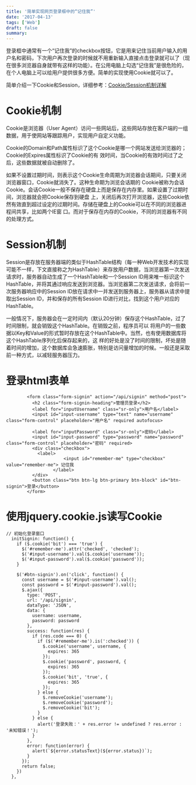```yaml
---
title: '简单实现网页登录框中的“记住我”'
date: '2017-04-13'
tags: ['Web']
draft: false
summary: 
---
```


登录框中通常有一个“记住我”的checkbox按钮，它是用来记住当前用户输入的用户名和密码，下次用户再次登录的时候就不用重新输入直接点击登录就可以了（现在很多浏览器自身就带有这样的功能）。在公用电脑上勾选“记住我”是很危险的，在个人电脑上可以给用户提供很多方便。简单的实现使用Cookie就可以了。

简单介绍一下Cookie和Session，详细参考：[Cookie/Session机制详解](http://blog.csdn.net/fangaoxin/article/details/6952954)
# Cookie机制
Cookie是浏览器（User Agent）访问一些网站后，这些网站存放在客户端的一组数据，用于使网站等跟踪用户，实现用户自定义功能。

Cookie的Domain和Path属性标识了这个Cookie是哪一个网站发送给浏览器的；Cookie的Expires属性标识了Cookie的有 效时间，当Cookie的有效时间过了之后，这些数据就被自动删除了。

如果不设置过期时间，则表示这个Cookie生命周期为浏览器会话期间，只要关闭浏览器窗口，Cookie就消失了。这种生命期为浏览会话期的 Cookie被称为会话Cookie。会话Cookie一般不保存在硬盘上而是保存在内存里。如果设置了过期时间，浏览器就会把Cookie保存到硬盘 上，关闭后再次打开浏览器，这些Cookie依然有效直到超过设定的过期时间。存储在硬盘上的Cookie可以在不同的浏览器进程间共享，比如两个IE窗 口。而对于保存在内存的Cookie，不同的浏览器有不同的处理方式。

# Session机制
Session是存放在服务器端的类似于HashTable结构（每一种Web开发技术的实现可能不一样，下文直接称之为HashTable）来存放用户数据，当浏览器第一次发送请求时，服务器自动生成了一个HashTable和一个Session ID用来唯一标识这个HashTable，并将其通过响应发送到浏览器。当浏览器第二次发送请求，会将前一次服务器响应中的Session ID放在请求中一并发送到服务器上，服务器从请求中提取出Session ID，并和保存的所有Session ID进行对比，找到这个用户对应的HashTable。

一般情况下，服务器会在一定时间内（默认20分钟）保存这个HashTable，过了时间限制，就会销毁这个HashTable。在销毁之前，程序员可以 将用户的一些数据以Key和Value的形式暂时存放在这个HashTable中。当然，也有使用数据库将这个HashTable序列化后保存起来的，这 样的好处是没了时间的限制，坏处是随着时间的增加，这个数据库会急速膨胀，特别是访问量增加的时候。一般还是采取前一种方式，以减轻服务器压力。

# 登录html表单
```
        <form class="form-signin" action="/api/signin" method="post">
          <h2 class="form-signin-heading">管理员登录</h2>
          <label for="inputUsername" class="sr-only">用户名</label>
          <input id="input-username" type="text" name="username" class="form-control" placeholder="用户名" required autofocus>

          <label for="inputPassword" class="sr-only">密码</label>
          <input id="input-password" type="password" name="password" class="form-control" placeholder="密码" required>
          <div class="checkbox">
            <label>
                      <input id="remember-me" type="checkbox" value="remember-me"> 记住我
                  </label>
          </div>
          <button class="btn btn-lg btn-primary btn-block" id="btn-signin">登录</button>
        </form>
```

# 使用jquery.cookie.js读写Cookie
```
// 初始化登录窗口
  initSignin: function() {
    if ($.cookie('bit') === 'true') {
      $('#remember-me').attr('checked', 'checked');
      $('#input-username').val($.cookie('username'));
      $('#input-password').val($.cookie('password'));
    }

    $('#btn-signin').on('click', function() {
      const username = $('#input-username').val();
      const password = $('#input-password').val();
      $.ajax({
        type: 'POST',
        url: '/api/signin',
        dataType: 'JSON',
        data: {
          username: username,
          password: password
        },
        success: function(res) {
          if (res.code === 0) {
            if ($('#remember-me').is(':checked')) {
              $.cookie('username', username, {
                expires: 365
              });
              $.cookie('password', password, {
                expires: 365
              });
              $.cookie('bit', 'true', {
                expires: 365
              });
            } else {
              $.removeCookie('username');
              $.removeCookie('password');
              $.removeCookie('bit');
            }
          } else {
            alert('登录失败：' + res.error != undefined ? res.error : '未知错误！');
          }
        },
        error: function(error) {
          alert(`${error.statusText}(${error.status})`);
        }
      });
      return false;
    })
  },
```